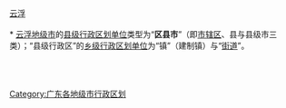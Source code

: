 [[Category:广东各地级市行政区划|Category:广东各地级市行政区划]]
[[category:云浮|]]
{{catmore|云浮市|广东省云浮市}}
<br>{{hideh
|Head = [[云浮市|云浮]][[:Category:云浮区县市|各区县市]]所辖[[街道_(行政区划)|街道]]与[[:Category:云浮建制镇|镇]]
|FrameStyle   = border:solid 1px #000080;
|HeadStyle    = text-align:center;background:transparent;
|ContentStyle = background: #99CCFF;
}}<br>
* [[云浮市|云浮地级市]]的[[县级行政区|县级行政区划单位]]类型为“'''区县市'''”（即[[市辖区|市辖区]]、县与县级市三类）；“县级行政区”的[[乡级行政区划|乡级行政区划单位]]为“镇”（建制镇）与“[[街道_(行政区划)|街道]]”。
{{乡级行政区划分类说明}}
{{云浮市云城区行政区划|state =expanded}}<br>
{{罗定市行政区划|state =expanded}}<br>
{{云安县行政区划|state =expanded}}<br>
{{新兴县行政区划|state =expanded}}<br>
{{郁南县行政区划|state =expanded}}
{{hidef}}